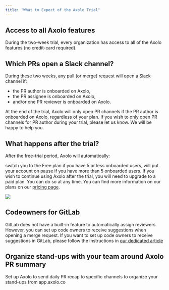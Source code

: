 ```yaml
---
title: "What to Expect of the Axolo Trial"
---
```


## Access to all Axolo features

During the two-week trial, every organization has access to all of the Axolo features (no credit-card required).

## Which PRs open a Slack channel?

During these two weeks, any pull (or merge) request will open a Slack channel if:

- the PR author is onboarded on Axolo,
- the PR assignee is onboarded on Axolo,
- and/or one PR reviewer is onboarded on Axolo.

At the end of the trial, Axolo will only open PR channels if the PR author is onboarded on Axolo, regardless of your plan. If you wish to only open PR channels for PR author during your trial, please let us know. We will be happy to help you.

## What happens after the trial?

After the free-trial period, Axolo will automatically:

switch you to the Free plan if you have 5 or less onboarded users,
will put your account on pause if you have more than 5 onboarded users.
If you wish to continue using Axolo after the trial, you will need to upgrade to a paid plan. You can do so at any time. You can find more information on our plans on our [pricing page](https://axolo.co/pricing).

![](/images/moon.webp)

## Codeowners for GitLab

GitLab does not have a built-in feature to automatically assign reviewers. However, you can set up code owners to receive suggestions when opening a merge request. If you want to set up code owners to receive suggestions in GitLab, please follow the instructions in [our dedicated article](https://axolo.co/blog/p/gitlab-code-review-best-practices#gitlab-reviewers)

## Organize stand-ups with your team around Axolo PR summary

Set up Axolo to send daily PR recap to specific channels to organize your stand-ups from app.axolo.co
